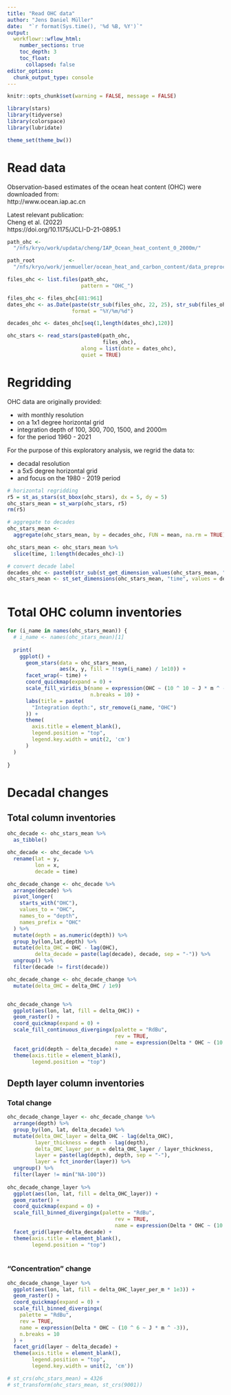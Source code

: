 ```yaml
---
title: "Read OHC data"
author: "Jens Daniel Müller"
date:  "`r format(Sys.time(), '%d %B, %Y')`"
output: 
  workflowr::wflow_html:
    number_sections: true
    toc_depth: 3
    toc_float:
      collapsed: false
editor_options:
  chunk_output_type: console
---
```


```r
knitr::opts_chunk$set(warning = FALSE, message = FALSE)
```


```r
library(stars)
library(tidyverse)
library(colorspace)
library(lubridate)
```

```r

theme_set(theme_bw())

```


# Read data

Observation-based estimates of the ocean heat content (OHC) were downloaded from:  
http://www.ocean.iap.ac.cn

Latest relevant publication:  
Cheng et al. (2022)  
https://doi.org/10.1175/JCLI-D-21-0895.1

```r

path_ohc <-
  "/nfs/kryo/work/updata/cheng/IAP_Ocean_heat_content_0_2000m/"

path_root           <-
  "/nfs/kryo/work/jenmueller/ocean_heat_and_carbon_content/data_preprocessed"

```


```r

files_ohc <- list.files(path_ohc,
                        pattern = "OHC_")

files_ohc <- files_ohc[481:961]
dates_ohc <- as.Date(paste(str_sub(files_ohc, 22, 25), str_sub(files_ohc, 33, 34),"15", sep = "/"),
                     format = "%Y/%m/%d")

decades_ohc <- dates_ohc[seq(1,length(dates_ohc),120)]

ohc_stars <- read_stars(paste0(path_ohc,
                               files_ohc),
                        along = list(date = dates_ohc),
                        quiet = TRUE)

```

# Regridding

OHC data are originally provided:  

- with monthly resolution  
- on a 1x1 degree horizontal grid  
- integration depth of 100, 300, 700, 1500, and 2000m  
- for the period 1960 - 2021

For the purpose of this exploratory analysis, we regrid the data to:  

- decadal resolution  
- a 5x5 degree horizontal grid  
- and focus on the 1980 - 2019 period  

```r

# horizontal regridding
r5 = st_as_stars(st_bbox(ohc_stars), dx = 5, dy = 5)
ohc_stars_mean = st_warp(ohc_stars, r5)
rm(r5)

# aggregate to decades
ohc_stars_mean <- 
  aggregate(ohc_stars_mean, by = decades_ohc, FUN = mean, na.rm = TRUE)

ohc_stars_mean <- ohc_stars_mean %>%
  slice(time, 1:length(decades_ohc)-1)

# convert decade label
decades_ohc <- paste0(str_sub(st_get_dimension_values(ohc_stars_mean, "time"), 1,4), "s")
ohc_stars_mean <- st_set_dimensions(ohc_stars_mean, "time", values = decades_ohc)



```

# Total OHC column inventories

```r



for (i_name in names(ohc_stars_mean)) {
  # i_name <- names(ohc_stars_mean)[1]
  
  print(
    ggplot() +
      geom_stars(data = ohc_stars_mean,
                 aes(x, y, fill = !!sym(i_name) / 1e10)) +
      facet_wrap(~ time) +
      coord_quickmap(expand = 0) +
      scale_fill_viridis_b(name = expression(OHC ~ (10 ^ 10 ~ J * m ^ -2)),
                           n.breaks = 10) +
      labs(title = paste(
        "Integration depth:", str_remove(i_name, "OHC")
      )) +
      theme(
        axis.title = element_blank(),
        legend.position = "top",
        legend.key.width = unit(2, 'cm')
      )
  )
  
}

```


# Decadal changes

## Total column inventories

```r

ohc_decade <- ohc_stars_mean %>% 
  as_tibble()

ohc_decade <- ohc_decade %>% 
  rename(lat = y,
         lon = x,
         decade = time)

ohc_decade_change <- ohc_decade %>%
  arrange(decade) %>%
  pivot_longer(
    starts_with("OHC"),
    values_to = "OHC",
    names_to = "depth",
    names_prefix = "OHC"
  ) %>% 
  mutate(depth = as.numeric(depth)) %>% 
  group_by(lon,lat,depth) %>% 
  mutate(delta_OHC = OHC - lag(OHC),
         delta_decade = paste(lag(decade), decade, sep = "-")) %>% 
  ungroup() %>% 
  filter(decade != first(decade)) 

ohc_decade_change <- ohc_decade_change %>% 
  mutate(delta_OHC = delta_OHC / 1e9)


ohc_decade_change %>%
  ggplot(aes(lon, lat, fill = delta_OHC)) +
  geom_raster() +
  coord_quickmap(expand = 0) +
  scale_fill_continuous_divergingx(palette = "RdBu",
                                   rev = TRUE,
                                   name = expression(Delta * OHC ~ (10 ^ 9 ~ J * m ^ -2))) +
  facet_grid(depth ~ delta_decade) +
  theme(axis.title = element_blank(),
        legend.position = "top")

```

## Depth layer column inventories

### Total change

```r

ohc_decade_change_layer <- ohc_decade_change %>%
  arrange(depth) %>%
  group_by(lon, lat, delta_decade) %>%
  mutate(delta_OHC_layer = delta_OHC - lag(delta_OHC),
         layer_thickness = depth - lag(depth),
         delta_OHC_layer_per_m = delta_OHC_layer / layer_thickness,
         layer = paste(lag(depth), depth, sep = "-"),
         layer = fct_inorder(layer)) %>%
  ungroup() %>%
  filter(layer != min("NA-100"))
  
ohc_decade_change_layer %>% 
  ggplot(aes(lon, lat, fill = delta_OHC_layer)) +
  geom_raster() +
  coord_quickmap(expand = 0) +
  scale_fill_binned_divergingx(palette = "RdBu",
                                   rev = TRUE,
                                   name = expression(Delta * OHC ~ (10 ^ 9 ~ J * m ^ -2))) +
  facet_grid(layer~delta_decade) +
  theme(axis.title = element_blank(),
        legend.position = "top")
  
```

### "Concentration" change

```r

ohc_decade_change_layer %>%
  ggplot(aes(lon, lat, fill = delta_OHC_layer_per_m * 1e3)) +
  geom_raster() +
  coord_quickmap(expand = 0) +
  scale_fill_binned_divergingx(
    palette = "RdBu",
    rev = TRUE,
    name = expression(Delta * OHC ~ (10 ^ 6 ~ J * m ^ -3)),
    n.breaks = 10
  ) +
  facet_grid(layer ~ delta_decade) +
  theme(axis.title = element_blank(),
        legend.position = "top",
        legend.key.width = unit(2, 'cm'))

```


```r


# st_crs(ohc_stars_mean) = 4326
# st_transform(ohc_stars_mean, st_crs(9001))

```

